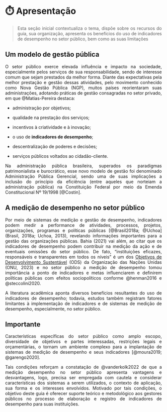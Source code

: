 # ⏱️ Apresentação {#sec-apresentação}

::: {style="text-align: justify;"}
>Esta seção inicial contextualiza o tema, dispõe sobre os recursos do guia, sua organização, apresenta os benefícios do uso de indicadores de desempenho no setor público, bem como as suas limitações

## Um modelo de gestão pública {.unnumbered}

O setor público exerce elevada influência e impacto na sociedade, especialmente pelos serviços de sua responsabilidade, sendo de interesse comum que sejam prestados da melhor forma. Diante das expectativas pela melhor prestação e gestão dessas atividades, pelo movimento conhecido como Nova Gestão Pública (NGP), muitos países reorientaram suas administrações, adotando práticas de gestão consagradas no setor privado, em que @Matias-Pereira destaca:

-   administração por objetivos;

-   qualidade na prestação dos serviços;

-   incentivos à criatividade e à inovação;

-   o uso de **indicadores de desempenho**;

-   descentralização de poderes e decisões;

-   serviços públicos voltados ao cidadão-cliente.

Na administração pública brasileira, superados os paradigmas patrimonialista e burocrático, esse novo modelo de gestão foi denominado Administração Pública Gerencial, sendo uma de suas implicações a inclusão do princípio da eficiência (entre aqueles que norteiam a administração pública) na Constituição Federal por meio da Emenda Constitucional Nº 19/1998 [@Costin].

## A medição de desempenho no setor público {.unnumbered}

Por meio de sistemas de medição e gestão de desempenho, indicadores podem medir a performance de atividades, processos, projetos, organizações, programas e políticas públicas [@Brasil2018a; @Uchoa] (Brasil, 2018a; Uchoa, 2013), revelando informações importantes para a gestão das organizações públicas. Bahia (2021) vai além, ao citar que os indicadores de desempenho podem contribuir na medição da ação e de eventuais omissões do setor público. De fato, "instituições eficazes, responsáveis e transparentes em todos os níveis" é um dos [Objetivos de Desenvolvimento Sustentável](https://brasil.un.org/pt-br/sdgs) (ODS) da Organização das Nações Unidas (ONU, 2023) e no setor público a medição de desempenho tomou importância a ponto de indicadores e metas influenciarem e definirem políticas públicas com efeitos sociopolíticos conforme @henman2016 e @steccolini2020.

A literatura acadêmica aponta diversos benefícios resultantes do uso de indicadores de desempenho; todavia, estudos também registram fatores limitantes à implementação de indicadores e de sistemas de medição de desempenho, especialmente, no setor público.

::: callout-warning
## Importante
Características específicas do setor público como amplo escopo, diversidade de objetivos e partes interessadas, restrições legais e orçamentárias, o tornam um ambiente complexo para a implantação de sistemas de medição de desempenho e seus indicadores [@moura2019; @garengo2020].
:::

Tais condições reforçam a constatação de @vanderkolk2022 de que a medição desempenho no setor público apresenta vantagens e desvantagens, logo, precisa ser empregada com cautela e considerar características dos sistemas a serem utilizados, o contexto de aplicação, sua forma e os interesses envolvidos. Motivado por tais condições, o objetivo deste guia é oferecer suporte teórico e metodológico aos gestores públicos no processo de elaboração e registro de indicadores de desempenho para suas instituições.
:::